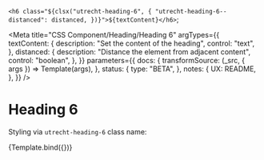 <!--
@license EUPL-1.2
Copyright (c) 2021 Robbert Broersma
-->


<!-- Import component and component styles -->


<!-- Import Docs -->


  `<h6 class="${clsx("utrecht-heading-6", {
    "utrecht-heading-6--distanced": distanced,
  })}">${textContent}</h6>`;

<Meta
  title="CSS Component/Heading/Heading 6"
  argTypes={{
    textContent: {
      description: "Set the content of the heading",
      control: "text",
    },
    distanced: {
      description: "Distance the element from adjacent content",
      control: "boolean",
    },
  }}
  parameters={{
    docs: {
      transformSource: (_src, { args }) => Template(args),
    },
    status: {
      type: "BETA",
    },
    notes: {
      UX: README,
    },
  }}
/>

# Heading 6

Styling via `utrecht-heading-6` class name:

<Canvas>
  <Story
    name="Heading 6"
    args={{
      distanced: true,
      textContent: "The Quick Brown Fox Jumps Over The Lazy Dog",
    }}
  >
    {Template.bind({})}
  </Story>
</Canvas>

<ArgsTable story="Heading 6" />

